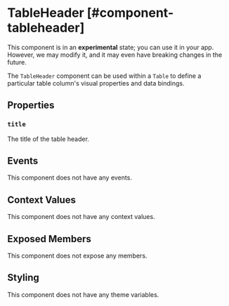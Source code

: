 
# TableHeader [#component-tableheader]

<Callout type="info" emoji="ℹ️">This component is in an **experimental** state; you can use it in your app. However, we may modify it, and it may even have breaking changes in the future.</Callout>

The `TableHeader` component can be used within a `Table` to define a particular table column's visual properties and data bindings.

## Properties

### `title`

The title of the table header.

## Events

This component does not have any events.

## Context Values

This component does not have any context values.

## Exposed Members

This component does not expose any members.

## Styling

This component does not have any theme variables.
